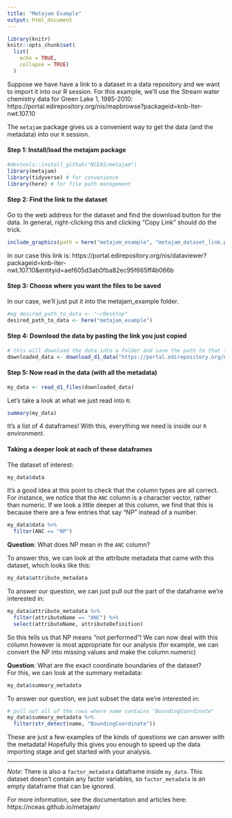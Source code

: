 ```yaml
---
title: "Metajam Example"
output: html_document
---
```


```r
library(knitr)
knitr::opts_chunk$set(
  list(
    echo = TRUE,
    collapse = TRUE)
  )
```

Suppose we have have a link to a dataset in a data repository and we want to import it into our R session. For this example, we'll use the Stream water chemistry data for Green Lake 1, 1985-2010: https://portal.edirepository.org/nis/mapbrowse?packageid=knb-lter-nwt.107.10

The `metajam` package gives us a convenient way to get the data (and the metadata) into our `R` session.

#### Step 1: Install/load the metajam package
```r
#devtools::install_github("NCEAS/metajam")
library(metajam)
library(tidyverse) # for convenience
library(here) # for file path management
```

#### Step 2: Find the link to the dataset
Go to the web address for the dataset and find the download button for the data. In general, right-clicking this and clicking "Copy Link" should do the trick. 

```r
include_graphics(path = here("metajam_example", "metajam_dataset_link.png"))
```

In our case this link is: https://portal.edirepository.org/nis/dataviewer?packageid=knb-lter-nwt.107.10&entityid=aef605d3ab0fba82ec95f665ff4b066b

#### Step 3: Choose where you want the files to be saved
In our case, we'll just put it into the metajam_example folder.
```r
#eg desired_path_to_data <- "~/Desktop"
desired_path_to_data <- here("metajam_example")
```


#### Step 4: Download the data by pasting the link you just copied
```r
# this will download the data into a folder and save the path to that folder
downloaded_data <- download_d1_data("https://portal.edirepository.org/nis/dataviewer?packageid=knb-lter-nwt.107.10&entityid=aef605d3ab0fba82ec95f665ff4b066b", path = desired_path_to_data)
```

#### Step 5: Now read in the data (with all the metadata)
```r
my_data <- read_d1_files(downloaded_data)
```


Let's take a look at what we just read into `R`:
```r
summary(my_data)
```

It's a list of 4 dataframes! With this, everything we need is inside our `R` environment. 

#### Taking a deeper look at each of these dataframes

The dataset of interest:
```r
my_data$data
```

It's a good idea at this point to check that the column types are all correct. For instance, we notice that the `ANC` column is a character vector, rather than numeric. If we look a little deeper at this column, we find that this is because there are a few entries that say "NP" instead of a number.
```r
my_data$data %>%
  filter(ANC == "NP")
```


__Question__: What does NP mean in the `ANC` column?

To answer this, we can look at the attribute metadata that came with this dataset, which looks like this:
```r
my_data$attribute_metadata
```

To answer our question, we can just pull out the part of the dataframe we're interested in:
```r
my_data$attribute_metadata %>%
  filter(attributeName == "ANC") %>%
  select(attributeName, attributeDefinition)
```
So this tells us that NP means "not performed"! We can now deal with this column however is most appropriate for our analysis (for example, we can convert the NP into missing values and make the column numeric)

__Question__: What are the exact coordinate boundaries of the dataset?  
For this, we can look at the summary metadata:
```r
my_data$summary_metadata
```

To answer our question, we just subset the data we're interested in:
```r
# pull out all of the rows where name contains "BoundingCoordinate"
my_data$summary_metadata %>%
  filter(str_detect(name, "BoundingCoordinate"))
```

These are just a few examples of the kinds of questions we can answer with the metadata! Hopefully this gives you enough to speed up the data importing stage and get started with your analysis.

-------

_Note_: There is also a `factor_metadata` dataframe inside `my_data`. This dataset doesn't contain any factor variables, so `factor_metadata` is an empty dataframe that can be ignored. 

For more information, see the documentation and articles here: https://nceas.github.io/metajam/




